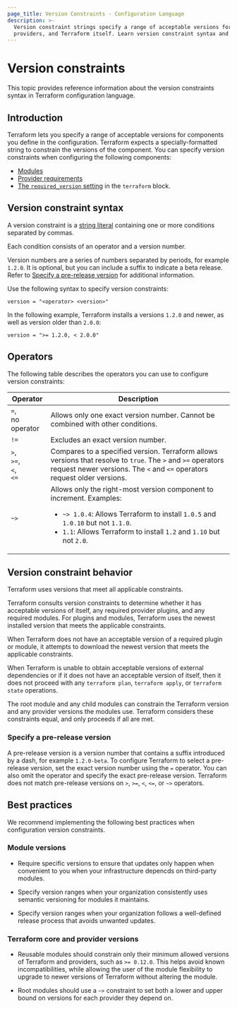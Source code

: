 ```yaml
---
page_title: Version Constraints - Configuration Language
description: >-
  Version constraint strings specify a range of acceptable versions for modules,
  providers, and Terraform itself. Learn version constraint syntax and behavior.
---
```


# Version constraints

This topic provides reference information about the version constraints syntax in Terraform configuration language. 

## Introduction

Terraform lets you specify a range of acceptable versions for
components you define in the configuration. Terraform expects a specially-formatted string to constrain the versions of the component. You can specify version constraints when configuring the following components:

- [Modules](/terraform/language/modules)
- [Provider requirements](/terraform/language/providers/requirements)
- [The `required_version` setting](/terraform/language/settings#specifying-a-required-terraform-version) in the `terraform` block.

## Version constraint syntax

A version constraint is a [string literal](/terraform/language/expressions/strings)
containing one or more conditions separated by commas. 

Each condition consists of an operator and a version number.

Version numbers are a series of numbers separated by periods, for example `1.2.0`. It is optional, but you can include a suffix to indicate a beta release. Refer to [Specify a pre-release version](#specify-a-pre-release-version) for additional information.

Use the following syntax to specify version constraints:

```hcl
version = "<operator> <version>"
```

In the following example, Terraform installs a versions `1.2.0` and newer, as well as version older than `2.0.0`:

```hcl
version = ">= 1.2.0, < 2.0.0"
```

## Operators

The following table describes the operators you can use to configure version constraints:

| Operator | Description |
| --- | --- |
| `=`, <br/>no operator | Allows only one exact version number. Cannot be combined with other conditions. |
| `!=` | Excludes an exact version number. |
| `>`,<br/> `>=`,<br/> `<`,<br/> `<=` | Compares to a specified version. Terraform allows versions that resolve to `true`. The `>` and `>=` operators request newer versions. The `<` and `<=` operators request older versions. |
| `~>` | Allows only the right-most version component to increment. Examples: <ul><li>`~> 1.0.4`: Allows Terraform to install `1.0.5` and `1.0.10` but not `1.1.0`.</li><li>`1.1`: Allows Terraform to install `1.2` and `1.10` but not `2.0`. </li></ul>|

## Version constraint behavior

Terraform uses versions that meet all applicable constraints.

Terraform consults version constraints to determine whether it has acceptable
versions of itself, any required provider plugins, and any required modules. For
plugins and modules, Terraform uses the newest installed version that meets the
applicable constraints.

When Terraform does not have an acceptable version of a required plugin or module,
it attempts to download the newest version that meets the applicable
constraints.

When Terraform is unable to obtain acceptable versions of external dependencies
or if it does not have an acceptable version of itself, then it does not proceed with any
`terraform plan`, `terraform apply`, or `terraform state` operations.

The root module and any child modules can constrain the Terraform version and any provider versions the modules use. Terraform considers these constraints
equal, and only proceeds if all are met.

### Specify a pre-release version

A pre-release version is a version number that contains a suffix introduced by
a dash, for example `1.2.0-beta`. To configure Terraform to select a pre-release version, set the exact version number using the `=` operator. You can also omit the operator and specify the exact pre-release version. Terraform does not match pre-release versions on `>`, `>=`, `<`, `<=`, or `~>` operators.

## Best practices

We recommend implementing the following best practices when configuration version constraints. 

### Module versions

- Require specific versions to ensure that updates only happen when convenient to you when your infrastructure depencds on third-party modules.

- Specify version ranges when your organization consistently uses semantic versioning for modules  it maintains. 

- Specify version ranges when your organization follows a well-defined release process that avoids unwanted updates.

### Terraform core and provider versions

- Reusable modules should constrain only their minimum allowed versions of
  Terraform and providers, such as `>= 0.12.0`. This helps avoid known
  incompatibilities, while allowing the user of the module flexibility to
  upgrade to newer versions of Terraform without altering the module.

- Root modules should use a `~>` constraint to set both a lower and upper bound
  on versions for each provider they depend on.